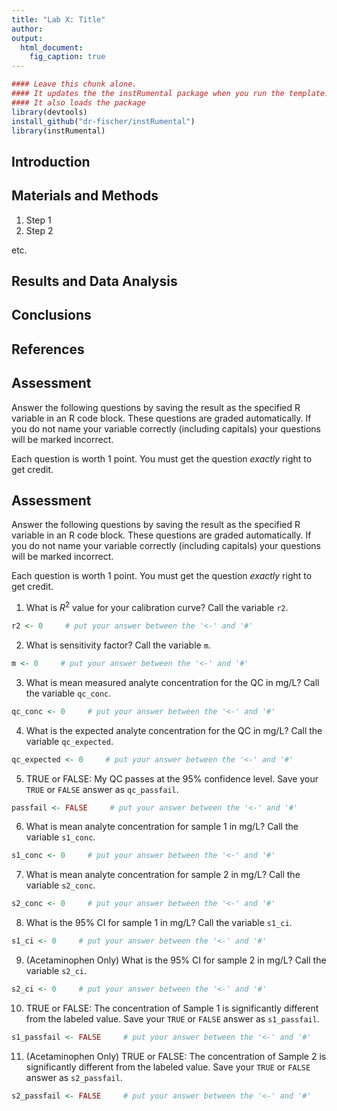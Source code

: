 ```yaml
---
title: "Lab X: Title"
author: 
output:
  html_document:
    fig_caption: true
---
```


```r
#### Leave this chunk alone.
#### It updates the the instRumental package when you run the template.
#### It also loads the package
library(devtools)
install_github("dr-fischer/instRumental")
library(instRumental)
```

## Introduction

## Materials and Methods

1. Step 1
1. Step 2

etc.

## Results and Data Analysis

## Conclusions

## References

## Assessment

Answer the following questions by saving the result as the specified R variable in an R code block.  These questions are graded automatically.  If you do not name your variable correctly (including capitals) your questions will be marked incorrect.

Each question is worth 1 point.  You must get the question *exactly* right to get credit.

## Assessment

Answer the following questions by saving the result as the specified R variable in an R code block.  These questions are graded automatically.  If you do not name your variable correctly (including capitals) your questions will be marked incorrect.

Each question is worth 1 point.  You must get the question *exactly* right to get credit.

1. What is $R^2$ value for your calibration curve?  Call the variable `r2`.

```r
r2 <- 0     # put your answer between the '<-' and '#'
```

2. What is sensitivity factor?  Call the variable `m`.

```r
m <- 0     # put your answer between the '<-' and '#'
```

3. What is mean measured analyte concentration for the QC in mg/L?  Call the variable `qc_conc`.

```r
qc_conc <- 0     # put your answer between the '<-' and '#'
```

4. What is the expected analyte concentration for the QC in mg/L?  Call the variable `qc_expected`.

```r
qc_expected <- 0     # put your answer between the '<-' and '#'
```

5. TRUE or FALSE: My QC passes at the 95% confidence level.  Save your `TRUE` or `FALSE` answer as `qc_passfail`.

```r
passfail <- FALSE     # put your answer between the '<-' and '#'
```

6. What is mean analyte concentration for sample 1 in mg/L?  Call the variable `s1_conc`.

```r
s1_conc <- 0     # put your answer between the '<-' and '#'
```

7. What is mean analyte concentration for sample 2 in mg/L?  Call the variable `s2_conc`.

```r
s2_conc <- 0     # put your answer between the '<-' and '#'
```

8. What is the 95% CI for sample 1 in mg/L?  Call the variable `s1_ci`.

```r
s1_ci <- 0     # put your answer between the '<-' and '#'
```

9. (Acetaminophen Only) What is the 95% CI for sample 2 in mg/L?  Call the variable `s2_ci`.

```r
s2_ci <- 0     # put your answer between the '<-' and '#'
```

10. TRUE or FALSE: The concentration of Sample 1 is significantly different from the labeled value.  Save your `TRUE` or `FALSE` answer as `s1_passfail`.

```r
s1_passfail <- FALSE     # put your answer between the '<-' and '#'
```

11. (Acetaminophen Only)  TRUE or FALSE: The concentration of Sample 2 is significantly different from the labeled value.  Save your `TRUE` or `FALSE` answer as `s2_passfail`.

```r
s2_passfail <- FALSE     # put your answer between the '<-' and '#'
```
